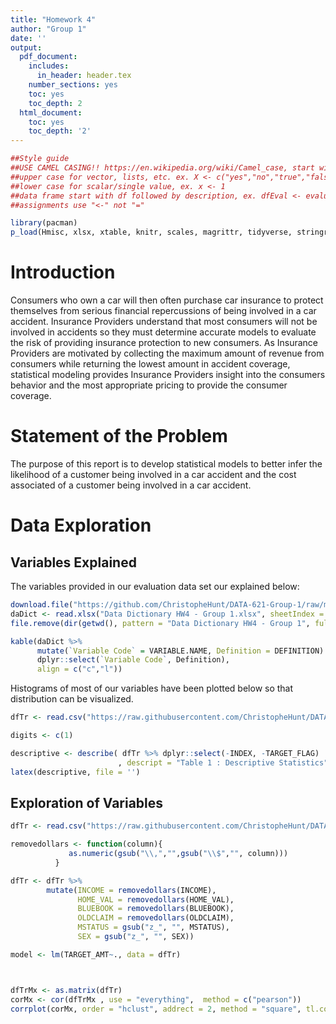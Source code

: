 ```yaml
---
title: "Homework 4"
author: "Group 1"
date: ''
output:
  pdf_document:
    includes:
      in_header: header.tex
    number_sections: yes
    toc: yes
    toc_depth: 2
  html_document:
    toc: yes
    toc_depth: '2'
---
```


```r
##Style guide
##USE CAMEL CASING!! https://en.wikipedia.org/wiki/Camel_case, start with lowercase then each word after start with upper case
##upper case for vector, lists, etc. ex. X <- c("yes","no","true","false")
##lower case for scalar/single value, ex. x <- 1
##data frame start with df followed by description, ex. dfEval <- evaluation data frame
##assignments use "<-" not "="
```

```r
library(pacman)
p_load(Hmisc, xlsx, xtable, knitr, scales, magrittr, tidyverse, stringr, e1071, corrplot, knitcitations, bibtex, missForest, abc, foreach, doParallel, stargazer, forecast, matrixStats, glmulti, leaps, data.table, highlight, car)
```

\begin{center}
\bigskip
\bigskip
\bigskip
Prepared for:\\
\medskip
Dr. Nathan Bastian\\
\smallskip
City University of New York, School of Professional Studies - Data 621\\
\bigskip
Prepared by:\\
\medskip
Group 1\\ 
\medskip
Senthil Dhanapal\\ 
\smallskip
Yadu Chittampalli\\
\smallskip
Christophe Hunt\\  

\end{center}

# Introduction

Consumers who own a car will then often purchase car insurance to protect themselves from serious financial repercussions of being involved in a car accident. Insurance Providers understand that most consumers will not be involved in accidents so they must determine accurate models to evaluate the risk of providing insurance protection to new consumers. As Insurance Providers are motivated by collecting the maximum amount of revenue from consumers while returning the lowest amount in accident coverage, statistical modeling provides Insurance Providers insight into the consumers behavior and the most appropriate pricing to provide the consumer coverage. 

# Statement of the Problem

The purpose of this report is to develop statistical models to better infer the likelihood of a customer being involved in a car accident and the cost associated of a customer being involved in a car accident. 

# Data Exploration  

## Variables Explained

The variables provided in our evaluation data set our explained below:

```r
download.file("https://github.com/ChristopheHunt/DATA-621-Group-1/raw/master/Homework%204/Data%20Dictionary.xlsx?raw=true", destfile = "Data Dictionary HW4 - Group 1.xlsx", mode = 'wb')
daDict <- read.xlsx("Data Dictionary HW4 - Group 1.xlsx", sheetIndex = 1)
file.remove(dir(getwd(), pattern = "Data Dictionary HW4 - Group 1", full.names = TRUE))
```


```r
kable(daDict %>% 
      mutate(`Variable Code` = VARIABLE.NAME, Definition = DEFINITION)  %>%
      dplyr::select(`Variable Code`, Definition),
      align = c("c","l"))
```

Histograms of most of our variables have been plotted below so that distribution can be visualized. 

```r

dfTr <- read.csv("https://raw.githubusercontent.com/ChristopheHunt/DATA-621-Group-1/master/Homework%204/insurance_training_data.csv")

digits <- c(1)

descriptive <- describe( dfTr %>% dplyr::select(-INDEX, -TARGET_FLAG) 
                        , descript = "Table 1 : Descriptive Statistics", digits = digits)
latex(descriptive, file = '')
```

\newpage

## Exploration of Variables

```r

dfTr <- read.csv("https://raw.githubusercontent.com/ChristopheHunt/DATA-621-Group-1/master/Homework%204/insurance_training_data.csv")

removedollars <- function(column){
             as.numeric(gsub("\\,","",gsub("\\$","", column)))
          }

dfTr <- dfTr %>%
        mutate(INCOME = removedollars(INCOME),
               HOME_VAL = removedollars(HOME_VAL),
               BLUEBOOK = removedollars(BLUEBOOK),
               OLDCLAIM = removedollars(OLDCLAIM),
               MSTATUS = gsub("z_", "", MSTATUS),
               SEX = gsub("z_", "", SEX))

model <- lm(TARGET_AMT~., data = dfTr)



dfTrMx <- as.matrix(dfTr)
corMx <- cor(dfTrMx , use = "everything",  method = c("pearson"))
corrplot(corMx, order = "hclust", addrect = 2, method = "square", tl.col = "black", tl.cex = .75, na.label = " ")
```


